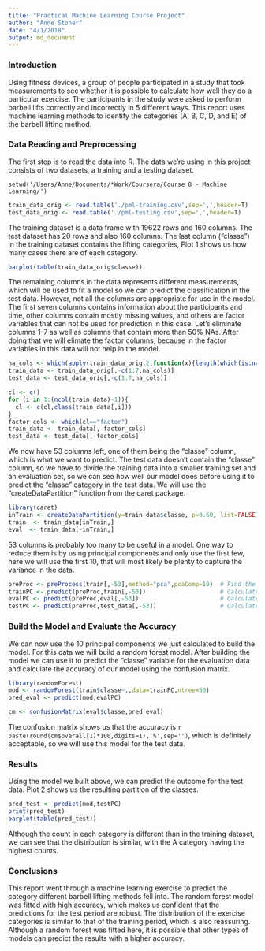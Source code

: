 ```yaml
---
title: "Practical Machine Learning Course Project"
author: "Anne Stoner"
date: "4/1/2018"
output: md_document
---
```


### Introduction

Using fitness devices, a group of people participated in a study that took measurements to see whether it is possible to calculate how well they do a particular exercise. The participants in the study were asked to perform barbell lifts correctly and incorrectly in 5 different ways. This report uses machine learning methods to identify the categories (A, B, C, D, and E) of the barbell lifting method.

### Data Reading and Preprocessing

The first step is to read the data into R. The data we're using in this project consists of two datasets, a training and a testing dataset.

```setwd
setwd('/Users/Anne/Documents/*Work/Coursera/Course 8 - Machine Learning/')
```

```r
train_data_orig <- read.table('./pml-training.csv',sep=',',header=T)
test_data_orig <- read.table('./pml-testing.csv',sep=',',header=T)
```

The training dataset is a data frame with 19622 rows and 160 columns. The test dataset has 20 rows and also 160 columns. The last column ("classe") in the training dataset contains the lifting categories, Plot 1 shows us how many cases there are of each category.

```r
barplot(table(train_data_orig$classe))
```

The remaining columns in the data represents different measurements, which will be used to fit a model so we can predict the classification in the test data. However, not all the columns are appropriate for use in the model. The first seven columns contains information about the participants and time, other columns contain mostly missing values, and others are factor variables that can not be used for prediction in this case. Let's eliminate columns 1-7 as well as columns that contain more than 50% NAs. After doing that we will elimate the factor columns, because in the factor variables in this data will not help in the model.

```r
na_cols <- which(apply(train_data_orig,2,function(x){length(which(is.na(x)))})>(0.5*ncol(train_data_orig)))
train_data <- train_data_orig[,-c(1:7,na_cols)]
test_data <- test_data_orig[,-c(1:7,na_cols)]

cl <- c()
for (i in 1:(ncol(train_data)-1)){
  cl <- c(cl,class(train_data[,i]))
} 
factor_cols <- which(cl=="factor")
train_data <- train_data[,-factor_cols]
test_data <- test_data[,-factor_cols]
```

We now have 53 columns left, one of them being the "classe" column, which is what we want to predict. The test data doesn't contain the "classe" column, so we have to divide the training data into a smaller training set and an evaluation set, so we can see how well our model does before using it to predict the "classe" category in the test data. We will use the "createDataPartition" function from the caret package.

```r
library(caret)
inTrain <- createDataPartition(y=train_data$classe, p=0.60, list=FALSE)
train  <- train_data[inTrain,]
eval  <- train_data[-inTrain,]
```

53 columns is probably too many to be useful in a model. One way to reduce them is by using principal components and only use the first few, here we will use the first 10, that will most likely be plenty to capture the variance in the data.

```r
preProc <- preProcess(train[,-53],method="pca",pcaComp=10)  # Find the first 10 PCs
trainPC <- predict(preProc,train[,-53])                     # Calculate first 10 PCs from training data
evalPC <- predict(preProc,eval[,-53])                       # Calculate first 10 PCs from eval data
testPC <- predict(preProc,test_data[,-53])                  # Calculate first 10 PCs from test data
```

### Build the Model and Evaluate the Accuracy

We can now use the 10 principal components we just calculated to build the model. For this data we will build a random forest model. After building the model we can use it to predict the "classe" variable for the evaluation data and calculate the accuracy of our model using the confusion matrix.

```r
library(randomForest)
mod <- randomForest(train$classe~.,data=trainPC,ntree=50)
pred_eval <- predict(mod,evalPC)

cm <- confusionMatrix(eval$classe,pred_eval)
```

The confusion matrix shows us that the accuracy is `r paste(round(cm$overall[1]*100,digits=1),'%',sep='')`, which is definitely acceptable, so we will use this model for the test data.

### Results

Using the model we built above, we can predict the outcome for the test data. Plot 2 shows us the resulting partition of the classes.

```r
pred_test <- predict(mod,testPC)
print(pred_test)
barplot(table(pred_test))
```

Although the count in each category is different than in the training dataset, we can see that the distribution is similar, with the A category having the highest counts.

### Conclusions

This report went through a machine learning exercise to predict the category different barbell lifting methods fell into. The random forest model was fitted with high accuracy, which makes us confident that the predictions for the test period are robust. The distribution of the exercise categories is similar to that of the training period, which is also reassuring. Although a random forest was fitted here, it is possible that other types of models can predict the results with a higher accuracy.

